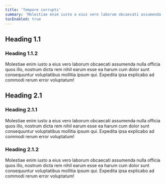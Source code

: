 ```yaml
---
title: 'Tempore corrupti'
summary: 'Molestiae enim iusto a eius vero laborum obcaecati assumenda nulla officia quos illo.'
tocEnabled: true
---
```


## Heading 1.1

### Heading 1.1.2

Molestiae enim iusto a eius vero laborum obcaecati assumenda nulla officia quos illo, nostrum dicta rem nihil earum esse ea harum cum dolor sunt consequuntur voluptatibus mollitia ipsum qui. Expedita ipsa explicabo ad commodi rerum error voluptatum!

## Heading 2.1

### Heading 2.1.1

Molestiae enim iusto a eius vero laborum obcaecati assumenda nulla officia quos illo, nostrum dicta rem nihil earum esse ea harum cum dolor sunt consequuntur voluptatibus mollitia ipsum qui. Expedita ipsa explicabo ad commodi rerum error voluptatum!

### Heading 2.1.2

Molestiae enim iusto a eius vero laborum obcaecati assumenda nulla officia quos illo, nostrum dicta rem nihil earum esse ea harum cum dolor sunt consequuntur voluptatibus mollitia ipsum qui. Expedita ipsa explicabo ad commodi rerum error voluptatum!
